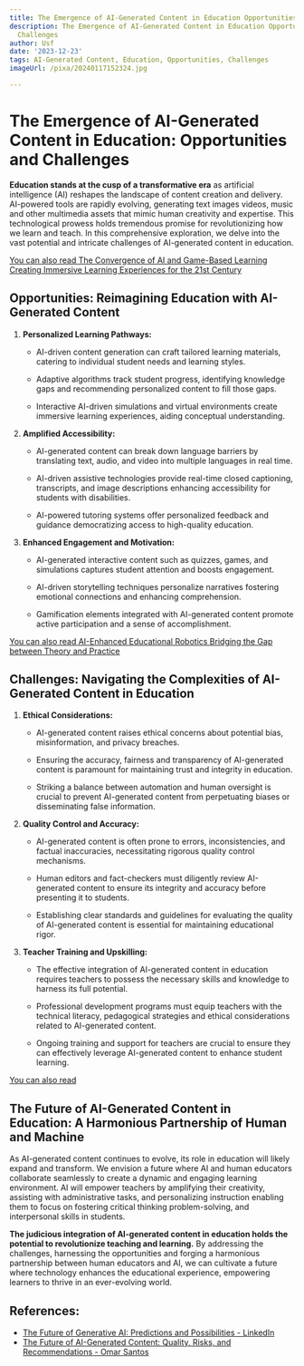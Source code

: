 ```yaml
---
title: The Emergence of AI-Generated Content in Education Opportunities and Challenges
description: The Emergence of AI-Generated Content in Education Opportunities and
  Challenges
author: Usf
date: '2023-12-23'
tags: AI-Generated Content, Education, Opportunities, Challenges
imageUrl: /pixa/20240117152324.jpg

---
```

# The Emergence  of AI-Generated Content in Education: Opportunities and Challenges

**Education stands at the cusp of a transformative era** as artificial intelligence (AI) reshapes the landscape of content creation and delivery. AI-powered tools are rapidly evolving, generating text  images videos, music and other multimedia assets that mimic human creativity  and expertise. This technological prowess holds tremendous promise for revolutionizing how we learn and teach. In this comprehensive exploration, we  delve into the vast potential and intricate challenges  of AI-generated  content in education.

[You can also read  The Convergence of AI and Game-Based Learning Creating Immersive Learning Experiences for  the 21st Century](The%20Convergence%20of%20AI%20and%20Game-Based%20Learning%20Creating%20Immersive%20Learning%20Experiences%20for%20the%2021st%20Century)


## Opportunities: Reimagining  Education with AI-Generated Content

1. **Personalized Learning Pathways:**

   - AI-driven content generation can craft tailored learning materials, catering to individual  student needs and learning styles.

   - Adaptive algorithms track student progress, identifying knowledge gaps and recommending personalized content to fill those gaps.

   - Interactive AI-driven simulations and virtual environments create immersive learning experiences, aiding conceptual understanding.

2. **Amplified Accessibility:**

   - AI-generated content can break down language barriers by translating text, audio, and  video into multiple languages in real  time.

   - AI-driven assistive technologies provide real-time closed captioning, transcripts, and image descriptions enhancing accessibility for students with disabilities.

    - AI-powered tutoring systems offer personalized feedback and guidance  democratizing access to high-quality  education.

3. **Enhanced Engagement and Motivation:**

    - AI-generated interactive content such as quizzes, games, and simulations captures student attention and boosts engagement.

   - AI-driven  storytelling techniques  personalize narratives fostering  emotional connections and enhancing comprehension.

   - Gamification elements integrated with AI-generated content  promote active participation and a  sense of accomplishment.

[You can also read AI-Enhanced Educational Robotics Bridging the  Gap between Theory and Practice](AI-Enhanced%20Educational%20Robotics%20Bridging%20the%20Gap%20between%20Theory%20and%20Practice)


## Challenges: Navigating the Complexities  of AI-Generated  Content in Education

1. **Ethical Considerations:**

   - AI-generated content raises ethical concerns about potential bias, misinformation, and privacy  breaches.

   - Ensuring the accuracy,  fairness and transparency of AI-generated  content is paramount  for maintaining trust and integrity in  education.

   -  Striking a balance between automation and human oversight is crucial to prevent AI-generated content  from perpetuating biases or disseminating false  information.

2. **Quality Control and Accuracy:**

   - AI-generated  content is often prone to errors, inconsistencies, and factual  inaccuracies,  necessitating rigorous quality  control mechanisms.

   - Human editors and fact-checkers must diligently  review AI-generated content to ensure its integrity and accuracy before presenting it to  students.

   - Establishing clear standards and guidelines for evaluating  the quality of AI-generated  content is essential for maintaining educational  rigor.

3. **Teacher Training and Upskilling:**

   - The effective integration of AI-generated content in education requires teachers to possess the necessary skills and knowledge to harness its full potential.

   - Professional development programs must equip teachers with the technical literacy, pedagogical strategies and ethical considerations related  to AI-generated content.

   - Ongoing training and  support for teachers  are crucial to ensure they can effectively  leverage AI-generated content to  enhance student learning.

[You can also  read ]()


## The  Future of  AI-Generated Content in Education:  A Harmonious Partnership of Human and Machine

As AI-generated content continues to evolve, its role in education will likely expand and transform. We envision  a future where  AI and human educators collaborate seamlessly to create a dynamic and engaging  learning environment. AI  will empower teachers by amplifying  their creativity, assisting with administrative tasks, and personalizing  instruction  enabling them to focus on fostering critical thinking problem-solving, and interpersonal skills in students.

**The judicious  integration  of AI-generated content in education holds the potential to revolutionize  teaching and learning.** By addressing the challenges, harnessing the opportunities and forging a harmonious partnership  between human educators and AI, we can cultivate a future  where technology enhances the educational experience, empowering learners to thrive  in an ever-evolving world.

## References:
- [The Future of Generative AI: Predictions and Possibilities - LinkedIn](https://www.linkedin.com/pulse/future-generative-ai-predictions-possibilities-iain-brown-ph-d-)
- [The Future of AI-Generated Content: Quality, Risks, and Recommendations - Omar Santos](https://becomingahacker.org/the-future-of-ai-generated-content-quality-risks-and-recommendations-48c35b9a1eb5)
